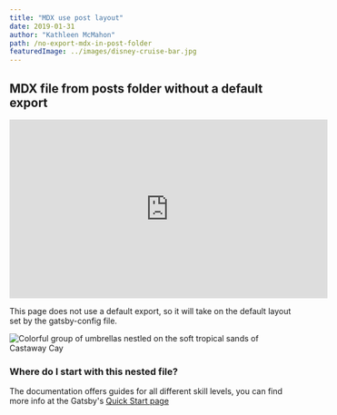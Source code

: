 ```yaml
---
title: "MDX use post layout"
date: 2019-01-31
author: "Kathleen McMahon"
path: /no-export-mdx-in-post-folder
featuredImage: ../images/disney-cruise-bar.jpg
---
```



## MDX file from posts folder without a default export

<iframe
  width="560"
  height="315"
  src="https://www.youtube.com/embed/4SZl1r2O_bY"
  frameborder="0"
  allowfullscreen
></iframe>

This page does not use a default export, so it will take on the default layout set by the gatsby-config file.

![Colorful group of umbrellas nestled on the soft tropical sands of Castaway Cay](../images/castaway-key-umbrellas-closeup.jpg)

### Where do I start with this nested file?

The documentation offers guides for all different skill levels, you can
find more info at the Gatsby's [Quick Start page](https://www.gatsbyjs.org/docs/quick-start)

<!-- This default export overrides the default layout set in the
gasby-config.js file ensuring that the FAQ component isn't wrapped
by other elements -->

<SignupForm />
